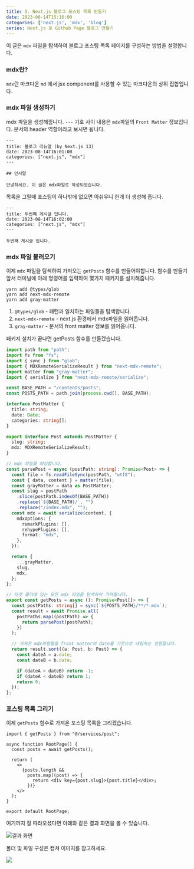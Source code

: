 ```yaml
---
title: 5. Next.js 블로그 포스팅 목록 만들기
date: 2023-08-14T15:16:00
categories: ['next.js', 'mdx', 'blog']
series: Next.js 로 Github Page 블로그 만들기
---
```


이 글은 `mdx` 파일을 탐색하여 블로그 포스팅 목록 페이지를 구성하는 방법을 설명합니다.

### mdx란?

`mdx`란 마크다운 `md` 에서 jsx component를 사용할 수 있는 마크다운의 상위 집합입니다.

### mdx 파일 생성하기

mdx 파일을 생성해줍니다.
`---` 기호 사이 내용은 `mdx`파일의 `Front Matter` 정보입니다.
문서의 header 역할이라고 보시면 됩니다.

```md:/contents/posts/1/index.mdx
---
title: 블로그 리뉴얼 (by Next.js 13)
date: 2023-08-14T16:01:00
categories: ["next.js", "mdx"]
---

## 인사말

안녕하세요. 이 글은 mdx파일로 작성되었습니다.
```

목록을 그릴때 포스팅이 하나밖에 없으면 아쉬우니 한개 더 생성해 줍니다.

```md:/contents/posts/2/index.mdx
---
title: 두번째 게시글 입니다.
date: 2023-08-14T16:02:00
categories: ["next.js", "mdx"]
---

두번째 게시글 입니다.
```

### mdx 파일 불러오기

이제 `mdx` 파일을 탐색하여 가져오는 `getPosts` 함수를 만들어야합니다.
함수를 만들기 앞서 터미널에 아래 명령어를 입력하여 몇가지 패키지를 설치해줍니다.

```
yarn add @types/glob
yarn add next-mdx-remote
yarn add gray-matter
```

1. `@types/glob` - 패턴과 일치하는 파일들을 탐색합니다.
2. `next-mdx-remote` - next.js 환경에서 mdx파일을 읽어옵니다.
3. `gray-matter` - 문서의 front matter 정보를 읽어옵니다.

패키지 설치가 끝나면 getPosts 함수를 만들겠습니다.

```ts:/src/services/post.ts
import path from "path";
import fs from "fs";
import { sync } from "glob";
import { MDXRemoteSerializeResult } from "next-mdx-remote";
import matter from "gray-matter";
import { serialize } from "next-mdx-remote/serialize";

const BASE_PATH = "/contents/posts";
const POSTS_PATH = path.join(process.cwd(), BASE_PATH);

interface PostMatter {
  title: string;
  date: Date;
  categories: string[];
}

export interface Post extends PostMatter {
  slug: string;
  mdx: MDXRemoteSerializeResult;
}

// mdx 파일을 파싱합니다.
const parsePost = async (postPath: string): Promise<Post> => {
  const file = fs.readFileSync(postPath, "utf8");
  const { data, content } = matter(file);
  const grayMatter = data as PostMatter;
  const slug = postPath
    .slice(postPath.indexOf(BASE_PATH))
    .replace(`${BASE_PATH}/`, "")
    .replace("/index.mdx", "");
  const mdx = await serialize(content, {
    mdxOptions: {
      remarkPlugins: [],
      rehypePlugins: [],
      format: "mdx",
    },
  });

  return {
    ...grayMatter,
    slug,
    mdx,
  };
};

// 타겟 폴더에 있는 모든 mdx 파일을 탐색하여 가져옵니다.
export const getPosts = async (): Promise<Post[]> => {
  const postPaths: string[] = sync(`${POSTS_PATH}/**/*.mdx`);
  const result = await Promise.all(
    postPaths.map((postPath) => {
      return parsePost(postPath);
    })
  );

  // 가져온 mdx파일들을 front matter의 date를 기준으로 내림차순 정렬합니다.
  return result.sort((a: Post, b: Post) => {
    const dateA = a.date;
    const dateB = b.date;

    if (dateA > dateB) return -1;
    if (dateA < dateB) return 1;
    return 0;
  });
};
```

### 포스팅 목록 그리기

이제 `getPosts` 함수로 가져온 포스팅 목록을 그리겠습니다.

```tsx:/src/app/page.tsx
import { getPosts } from "@/services/post";

async function RootPage() {
  const posts = await getPosts();

  return (
    <>
      {posts.length &&
        posts.map((post) => {
          return <div key={post.slug}>{post.title}</div>;
        })}
    </>
  );
}

export default RootPage;
```

여기까지 잘 따라오셨다면 아래와 같은 결과 화면을 볼 수 있습니다.

![결과 화면](1.png)

폴더 및 파일 구성은 캡쳐 이미지를 참고하세요.

![](2.png)

